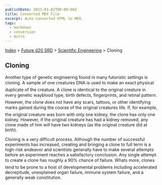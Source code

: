 ```yaml
---
publishDate: 2023-01-02T00:00:00Z
title: Converted MDX File
excerpt: Auto-converted HTML to MDX.
tags:
  - markdown
  - conversion
  - Astro
---
```






[Index](-index) > [Future d20 SRD](future-d20-srd-index) > [Scientific Engineering](future-d20-srd-scientific-engineering-index) > Cloning 




## Cloning


Another type of genetic engineering found in many futuristic settings is cloning. A sample of one creatures DNA is used to make an exact physical duplicate of the creature. A clone is identical to the original creature in every genetic wayblood type, birth defects, fingerprints, and retinal pattern. However, the clone does not have any scars, tattoos, or other identifying marks gained during the course of the original creatures life. If, for example, the original creature was born with only one kidney, the clone has only one kidney. However, if the original creature has had a kidney removed, any clone made of him will have two kidneys (as the original creature did at birth).


Cloning is a very difficult process. Although the number of successful experiments has increased, creating and bringing a clone to full term is a high-risk endeavor and scientists generally have to make several attempts before an experiment reaches a satisfactory conclusion. Any single attempt to create a clone has roughly a 90% chance of failure. Whats more, clones tend to be prone to a host of developmental problems including accelerated decrepitude, unexplained organ failure, immune system failure, and a generally weak constitution.



